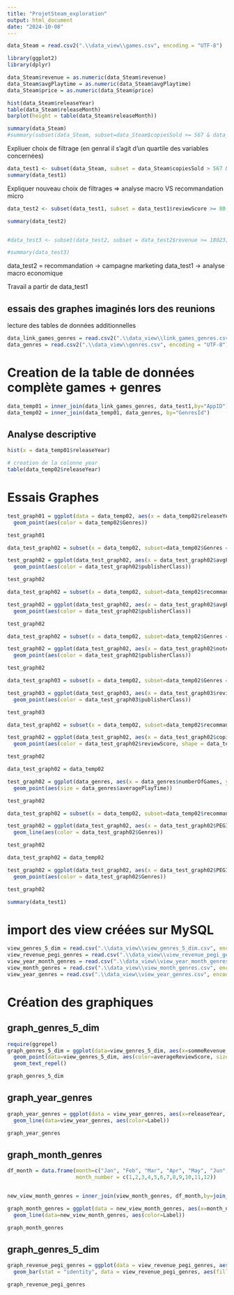```yaml
---
title: "ProjetSteam_exploration"
output: html_document
date: "2024-10-08"
---
```



```r
data_Steam = read.csv2(".\\data_view\\games.csv", encoding = "UTF-8")
```

```r
library(ggplot2)
library(dplyr)
```


```r
data_Steam$revenue = as.numeric(data_Steam$revenue)
data_Steam$avgPlaytime = as.numeric(data_Steam$avgPlaytime)
data_Steam$price = as.numeric(data_Steam$price)
```


```r
hist(data_Steam$releaseYear)
table(data_Steam$releaseMonth)
barplot(height = table(data_Steam$releaseMonth))
```


```r
summary(data_Steam)
#summary(subset(data_Steam, subset=data_Steam$copiesSold >= 567 & data_Steam$revenue > 680 & data_Steam$price > 10))
```

Expliuer choix de filtrage (en genral il s'agit d'un quartile des variables concernées)
```r
data_test1 <- subset(data_Steam, subset = data_Steam$copiesSold > 567 & data_Steam$revenue > 9816)
summary(data_test1)
```

Expliquer nouveau choix de filtrages => analyse macro VS recommandation micro
```r
data_test2 <- subset(data_test1, subset = data_test1$reviewScore >= 80 & data_test1$price >= 10 & data_test1$releaseYear >= 2023)

summary(data_test2)


#data_test3 <- subset(data_test2, subset = data_test2$revenue >= 18023)

#summary(data_test3)
```


data_test2 = recommandation -> campagne marketing 
data_test1 -> analyse macro economique



###################### Travail a partir de data_test1 #################################


## essais des graphes imaginés lors des reunions
lecture des tables de données additionnelles
```r
data_link_games_genres = read.csv2(".\\data_view\\link_games_genres.csv", encoding="UTF-8")
data_genres = read.csv2(".\\data_view\\genres.csv", encoding = "UTF-8")
```

# Creation de la table de données complète games + genres
```r
data_temp01 = inner_join(data_link_games_genres, data_test1,by="AppID")
data_temp02 = inner_join(data_temp01, data_genres, by="GenresId")
```

## Analyse descriptive

```r
hist(x = data_temp01$releaseYear)
```

```r
# creation de la colonne year 
table(data_temp02$releaseYear)
```


# Essais Graphes
```r
test_graph01 = ggplot(data = data_temp02, aes(x = data_temp02$releaseYear, y=data_temp02$copiesSold, group = data_temp02$Genres))+
  geom_point(aes(color = data_temp02$Genres))

test_graph01
```



```r
data_test_graph02 = subset(x = data_temp02, subset=data_temp02$Genres == "Action" & data_temp02$recommandations < max(data_temp02$recommandations))

test_graph02 = ggplot(data_test_graph02, aes(x = data_test_graph02$avgPlaytime, y=data_test_graph02$recommandations))+
  geom_point(aes(color = data_test_graph02$publisherClass))

test_graph02
```
```r
data_test_graph02 = subset(x = data_temp02, subset=data_temp02$recommandations < max(data_temp02$recommandations))

test_graph02 = ggplot(data_test_graph02, aes(x = data_test_graph02$avgPlaytime, y=data_test_graph02$recommandations))+
  geom_point(aes(color = data_test_graph02$publisherClass))

test_graph02
```


```r
data_test_graph02 = subset(x = data_temp02, subset=data_temp02$Genres == "Action" & data_temp02$recommandations < max(data_temp02$recommandations))

test_graph02 = ggplot(data_test_graph02, aes(x = data_test_graph02$notes, y=data_test_graph02$recommandations))+
  geom_point(aes(color = data_test_graph02$publisherClass))

test_graph02
```


```r
data_test_graph03 = subset(x = data_temp02, subset=data_temp02$Genres == "Action"& data_temp02$recommandations < max(data_temp02$recommandations))

test_graph03 = ggplot(data_test_graph03, aes(x = data_test_graph03$reviewScore, y=data_test_graph03$recommandations))+
  geom_point(aes(color = data_test_graph03$publisherClass))

test_graph03
```



```r
data_test_graph02 = subset(x = data_temp02, subset=data_temp02$recommandations < max(data_temp02$recommandations))

test_graph02 = ggplot(data_test_graph02, aes(x = data_test_graph02$copiesSold, y=data_test_graph02$revenue))+
  geom_point(aes(color = data_test_graph02$reviewScore, shape = data_test_graph02$Genres))

test_graph02
```

```r
data_test_graph02 = data_temp02

test_graph02 = ggplot(data_genres, aes(x = data_genres$numberOfGames, y=data_genres$totalRevenue))+
  geom_point(aes(size = data_genres$averagePlayTime))

test_graph02
```





```r
data_test_graph02 = subset(x = data_temp02, subset=data_temp02$recommandations < max(data_temp02$recommandations))

test_graph02 = ggplot(data_test_graph02, aes(x = data_test_graph02$PEGI, y=data_test_graph02$copiesSold, group = data_test_graph02$Genres))+
  geom_line(aes(color = data_test_graph02$Genres))

test_graph02
```

```r
data_test_graph02 = data_temp02

test_graph02 = ggplot(data_test_graph02, aes(x = data_test_graph02$PEGI, y=data_test_graph02$revenue))+
  geom_point(aes(color = data_test_graph02$Genres))

test_graph02
```


```r
summary(data_test1)
```



# import des view créées sur MySQL

```r
view_genres_5_dim = read.csv(".\\data_view\\view_genres_5_dim.csv", encoding="UTF-8")
view_revenue_pegi_genres = read.csv(".\\data_view\\view_revenue_pegi_genres.csv", encoding = "UTF-8")
view_year_month_genres = read.csv(".\\data_view\\view_year_month_genres.csv", encoding = "UTF-8")
view_month_genres = read.csv(".\\data_view\\view_month_genres.csv", encoding = "UTF-8")
view_year_genres = read.csv(".\\data_view\\view_year_genres.csv", encoding = "UTF-8")
```


# Création des graphiques

## graph_genres_5_dim
```r
require(ggrepel)
graph_genres_5_dim = ggplot(data=view_genres_5_dim, aes(x=sommeRevenue, y=sommeCopiesSold, label=Label))+
  geom_point(data=view_genres_5_dim, aes(color=averageReviewScore, size=nbGames))+
  geom_text_repel()

graph_genres_5_dim
```

## graph_year_genres

```r
graph_year_genres = ggplot(data = view_year_genres, aes(x=releaseYear, y=sommeCopiesSold))+
  geom_line(data=view_year_genres, aes(color=Label))

graph_year_genres
```

## graph_month_genres

```r
df_month = data.frame(month=c("Jan", "Feb", "Mar", "Apr", "May", "Jun", "Jul", "Aug", "Sep", "Oct", "Nov", "Dec"),
                      month_number = c(1,2,3,4,5,6,7,8,9,10,11,12))


new_view_month_genres = inner_join(view_month_genres, df_month,by=join_by(releaseMonth==month))
```


```r
graph_month_genres = ggplot(data = new_view_month_genres, aes(x=month_number, y=sommeCopiesSold))+
  geom_line(data=new_view_month_genres, aes(color=Label))

graph_month_genres
```

## graph_genres_5_dim

```r
graph_revenue_pegi_genres = ggplot(data = view_revenue_pegi_genres, aes(x=PEGI, y=sommeRevenue))+
  geom_bar(stat = "identity", data = view_revenue_pegi_genres, aes(fill=Label))

graph_revenue_pegi_genres
```

